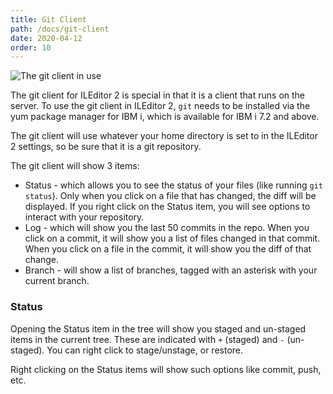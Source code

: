```yaml
---
title: Git Client
path: /docs/git-client
date: 2020-04-12
order: 10
---
```


![The git client in use](./git-client.png)

The git client for ILEditor 2 is special in that it is a client that runs on the server. To use the git client in ILEditor 2, `git` needs to be installed via the yum package manager for IBM i, which is available for IBM i 7.2 and above.

The git client will use whatever your home directory is set to in the ILEditor 2 settings, so be sure that it is a git repository.

The git client will show 3 items:

* Status - which allows you to see the status of your files (like running `git status`). Only when you click on a file that has changed, the diff will be displayed. If you right click on the Status item, you will see options to interact with your repository.
* Log - which will show you the last 50 commits in the repo. When you click on a commit, it will show you a list of files changed in that commit. When you click on a file in the commit, it will show you the diff of that change.
* Branch - will show a list of branches, tagged with an asterisk with your current branch.

### Status

Opening the Status item in the tree will show you staged and un-staged items in the current tree. These are indicated with `+` (staged) and `-` (un-staged). You can right click to stage/unstage, or restore.

Right clicking on the Status items will show such options like commit, push, etc.
